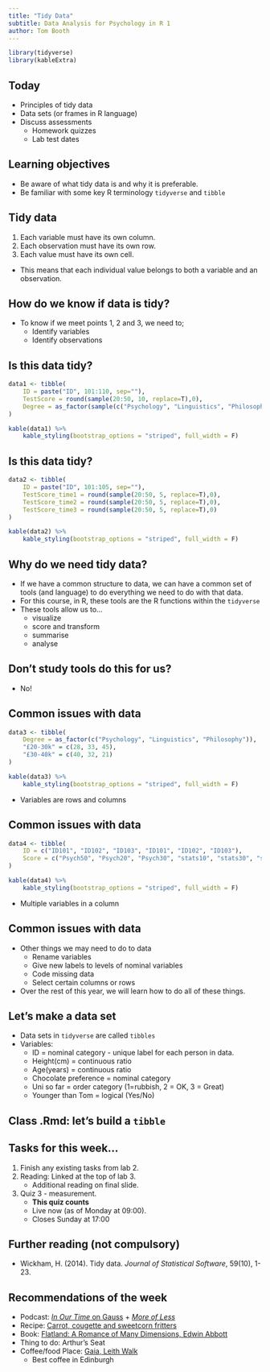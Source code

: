 ```yaml
---
title: "Tidy Data"
subtitle: Data Analysis for Psychology in R 1
author: Tom Booth
---
```


```r
library(tidyverse)
library(kableExtra)
```

## Today
- Principles of tidy data
- Data sets (or frames in R language)
- Discuss assessments
    - Homework quizzes
    - Lab test dates

## Learning objectives
- Be aware of what tidy data is and why it is preferable.
- Be familiar with some key R terminology `tidyverse` and `tibble`

## Tidy data
1. Each variable must have its own column.
2. Each observation must have its own row.
3. Each value must have its own cell.

- This means that each individual value belongs to both a variable and an observation.

## How do we know if data is tidy?
- To know if we meet points 1, 2 and 3, we need to;
    - Identify variables
    - Identify observations

## Is this data tidy?

```r
data1 <- tibble(
    ID = paste("ID", 101:110, sep=""),
    TestScore = round(sample(20:50, 10, replace=T),0),
    Degree = as_factor(sample(c("Psychology", "Linguistics", "Philosophy"), 10, replace = T))
)

kable(data1) %>%
    kable_styling(bootstrap_options = "striped", full_width = F)
```

## Is this data tidy?

```r
data2 <- tibble(
    ID = paste("ID", 101:105, sep=""),
    TestScore_time1 = round(sample(20:50, 5, replace=T),0),
    TestScore_time2 = round(sample(20:50, 5, replace=T),0),
    TestScore_time3 = round(sample(20:50, 5, replace=T),0)
)

kable(data2) %>%
    kable_styling(bootstrap_options = "striped", full_width = F)
```


## Why do we need tidy data?
- If we have a common structure to data, we can have a common set of tools (and language) to do everything we need to do with that data. 
- For this course, in R, these tools are the R functions within the `tidyverse`
- These tools allow us to...
    - visualize
    - score and transform
    - summarise
    - analyse

## Don't study tools do this for us?
- No!

## Common issues with data

```r
data3 <- tibble(
    Degree = as_factor(c("Psychology", "Linguistics", "Philosophy")),
    "£20-30k" = c(28, 33, 45),
    "£30-40k" = c(40, 32, 21)
)

kable(data3) %>%
    kable_styling(bootstrap_options = "striped", full_width = F)
```

- Variables are rows and columns

## Common issues with data

```r
data4 <- tibble(
    ID = c("ID101", "ID102", "ID103", "ID101", "ID102", "ID103"),
    Score = c("Psych50", "Psych20", "Psych30", "stats10", "stats30", "stats25")
)

kable(data4) %>%
    kable_styling(bootstrap_options = "striped", full_width = F)
```

- Multiple variables in a column

## Common issues with data
- Other things we may need to do to data
    - Rename variables
    - Give new labels to levels of nominal variables
    - Code missing data
    - Select certain columns or rows
- Over the rest of this year, we will learn how to do all of these things.

## Let's make a data set
- Data sets in `tidyverse` are called `tibbles`
- Variables:
    - ID = nominal category - unique label for each person in data.
    - Height(cm) = continuous ratio
    - Age(years) = continuous ratio
    - Chocolate preference = nominal category
    - Uni so far = order category (1=rubbish, 2 = OK, 3 = Great)
    - Younger than Tom = logical (Yes/No)


## Class .Rmd: let's build a `tibble`

## Tasks for this week...
1. Finish any existing tasks from lab 2.
2. Reading: Linked at the top of lab 3.
    - Additional reading on final slide. 
3. Quiz 3 - measurement.
    - **This quiz counts**
    - Live now (as of Monday at 09:00).
    - Closes Sunday at 17:00

## Further reading (not compulsory)
- Wickham, H. (2014). Tidy data. *Journal of Statistical Software*, 59(10), 1-23.

## Recommendations of the week
- Podcast: [*In Our Time* on Gauss](https://www.bbc.co.uk/programmes/b09gbnfj) + [*More of Less*](https://www.bbc.co.uk/programmes/b006qshd)  
- Recipe: [Carrot, cougette and sweetcorn fritters](https://www.foodtolovemagazine.co.uk/recipe-articles/courgette-carrot-sweetcorn-fritters)  
- Book: [Flatland: A Romance of Many Dimensions, Edwin Abbott](https://www-cambridge-org.ezproxy.is.ed.ac.uk/core/books/flatland/71E876947B2318B1B023975C7EAA5E69)  
- Thing to do: Arthur's Seat  
- Coffee/food Place: [Gaia, Leith Walk](http://gaiadeliedinburgh.co.uk/) 
    - Best coffee in Edinburgh